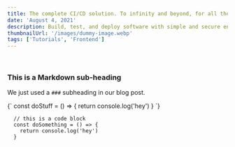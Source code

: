 ```yaml
---
title: The complete CI/CD solution. To infinity and beyond, for all the greatest solutions.
date: 'August 4, 2021'
description: Build, test, and deploy software with simple and secure enterprise CI/CD, all on the complete development platform
thumbnailUrl: '/images/dummy-image.webp'
tags: ['Tutorials', 'Frontend']
---
```


<br/>

### This is a Markdown sub-heading
We just used a `###` subheading in our blog post.

<SyntaxHighlighter language="javascript">
  {`
    const doStuff = () => {
      return console.log('hey')
    }
  `}
</SyntaxHighlighter>

```
  // this is a code block
  const doSomething = () => {
    return console.log('hey')
  }
```
